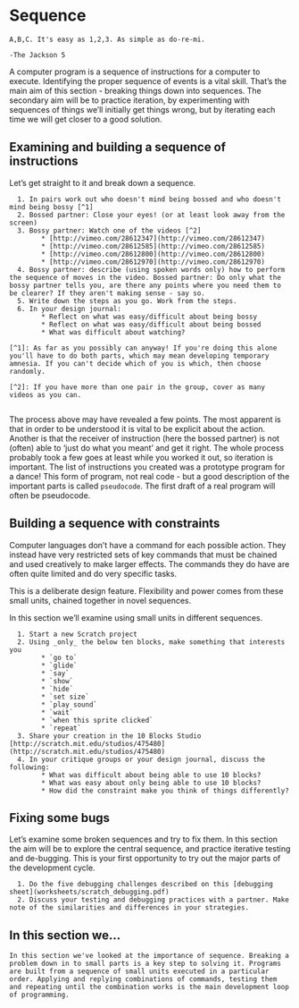 # Sequence



```block2
A,B,C. It's easy as 1,2,3. As simple as do-re-mi.

-The Jackson 5
```

A computer program is a sequence of instructions for a computer to execute. Identifying the proper sequence of events is a vital skill. That's the main aim of this section - breaking things down into sequences. The secondary aim will be to practice iteration, by experimenting with sequences of things we'll initially get things wrong, but by iterating each time we will get closer to a good solution.

## Examining and building a sequence of instructions

Let's get straight to it and break down a sequence.

```block2
  1. In pairs work out who doesn't mind being bossed and who doesn't mind being bossy [^1]
  2. Bossed partner: Close your eyes! (or at least look away from the screen)
  3. Bossy partner: Watch one of the videos [^2]
        * [http://vimeo.com/28612347](http://vimeo.com/28612347)
        * [http://vimeo.com/28612585](http://vimeo.com/28612585)
        * [http://vimeo.com/28612800](http://vimeo.com/28612800) 
        * [http://vimeo.com/28612970](http://vimeo.com/28612970)
  4. Bossy partner: describe (using spoken words only) how to perform the sequence of moves in the video. Bossed partner: Do only what the bossy partner tells you, are there any points where you need them to be clearer? If they aren't making sense - say so.
  5. Write down the steps as you go. Work from the steps.
  6. In your design journal:
        * Reflect on what was easy/difficult about being bossy
        * Reflect on what was easy/difficult about being bossed
        * What was difficult about watching?

[^1]: As far as you possibly can anyway! If you're doing this alone you'll have to do both parts, which may mean developing temporary amnesia. If you can't decide which of you is which, then choose randomly.

[^2]: If you have more than one pair in the group, cover as many videos as you can.


```

The process above may have revealed a few points. The most apparent is that in order to be understood it is vital to be explicit about the action. Another is that the receiver of instruction (here the bossed partner) is not (often) able to 'just do what you meant' and get it right. The whole process probably took a few goes at least while you worked it out, so iteration is important. The list of instructions you created was a prototype program for a dance! This form of program, not real code - but a good description of the important parts is called `pseudocode`. The first draft of a real program will often be pseudocode.

## Building a sequence with constraints

Computer languages don't have a command for each possible action. They instead have very restricted sets of key commands that must be chained and used creatively to make larger effects. The commands they do have are often quite limited and do very specific tasks. 

This is a deliberate design feature. Flexibility and power comes from these small units, chained together in novel sequences.

In this section we'll examine using small units in different sequences.

```block2
  1. Start a new Scratch project
  2. Using _only_ the below ten blocks, make something that interests you
        * `go to`
        * `glide`
        * `say`
        * `show`
        * `hide`
        * `set size`
        * `play sound`
        * `wait`
        * `when this sprite clicked`
        * `repeat`
  3. Share your creation in the 10 Blocks Studio [http://scratch.mit.edu/studios/475480](http://scratch.mit.edu/studios/475480)
  4. In your critique groups or your design journal, discuss the following:
        * What was difficult about being able to use 10 blocks?
        * What was easy about only being able to use 10 blocks?
        * How did the constraint make you think of things differently?

```

## Fixing some bugs

Let's examine some broken sequences and try to fix them. In this section the aim will be to explore the central sequence, and practice iterative testing and de-bugging. This is your first opportunity to try out the major parts of the development cycle.

```block2

  1. Do the five debugging challenges described on this [debugging sheet](worksheets/scratch_debugging.pdf)
  2. Discuss your testing and debugging practices with a partner. Make note of the similarities and differences in your strategies.

```  

## In this section we...

```block2

In this section we've looked at the importance of sequence. Breaking a problem down in to small parts is a key step to solving it. Programs are built from a sequence of small units executed in a particular order. Applying and replying combinations of commands, testing them and repeating until the combination works is the main development loop of programming.

```

